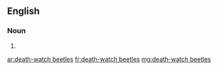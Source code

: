 ==English==

===Noun===
{{head|en|head=[[death]]-[[watch]] [[beetle]]s}}

# {{plural of|death-watch beetle}}

[[ar:death-watch beetles]]
[[fr:death-watch beetles]]
[[mg:death-watch beetles]]